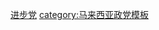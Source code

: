 <includeonly>{{flagicon image|People's Progressive Party (Malaysia) logo.png}} </includeonly>[[马来西亚人民进步党|进步党]]<noinclude>
[[category:马来西亚政党模板]]
</noinclude>